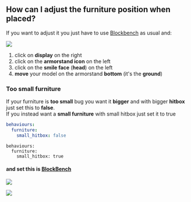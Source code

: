 
## How can I adjust the furniture position when placed?

If you want to adjust it you just have to use [Blockbench](creating-3d-models) as usual and:

![](assets/images/immagine%20%289%29.png)

1. click on **display** on the right
2. click on the **armorstand icon** on the left
3. click on the **smile face** \(**head**\) on the left
4. **move** your model on the armorstand **bottom** \(it's the **ground**\)

### Too small furniture

If your furniture is **too small** bug you want it **bigger** and with bigger **hitbox** just set this to **false**.  
If you instead want a **small furniture** with small hitbox just set it to true

<Tabs>
  <Tab title="Big furniture">

```yaml
behaviours:
  furniture:
    small_hitbox: false
```

  </Tab>
  <Tab title="Small furniture">

```
behaviours:
  furniture:
    small_hitbox: true
```

  </Tab>
</Tabs>


#### and set this is [BlockBench](creating-3d-models)

<Tabs>
  <Tab title="Big furniture">

![](assets/images/immagine%20%288%29.png)

  </Tab>
  <Tab title="Small furniture">

![](assets/images/immagine%20%2810%29.png)

  </Tab>
</Tabs>